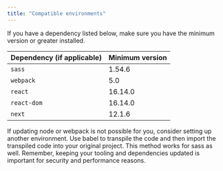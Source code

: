 ```yaml
---
title: "Compatible environments"
---
```


If you have a dependency listed below, make sure you have the minimum version or greater installed.

| Dependency (if applicable) | Minimum version |
|----------------------------|-----------------|
| `sass`                     | 1.54.6          |
| `webpack`                  | 5.0             |
| `react`                    | 16.14.0         |
| `react-dom`                | 16.14.0         |
| `next`                     | 12.1.6          |

If updating node or webpack is not possible for you, consider setting up another environment. Use babel to transpile the code and then import the transpiled code into your original project. This method works for sass as well. Remember, keeping your tooling and dependencies updated is important for security and performance reasons.